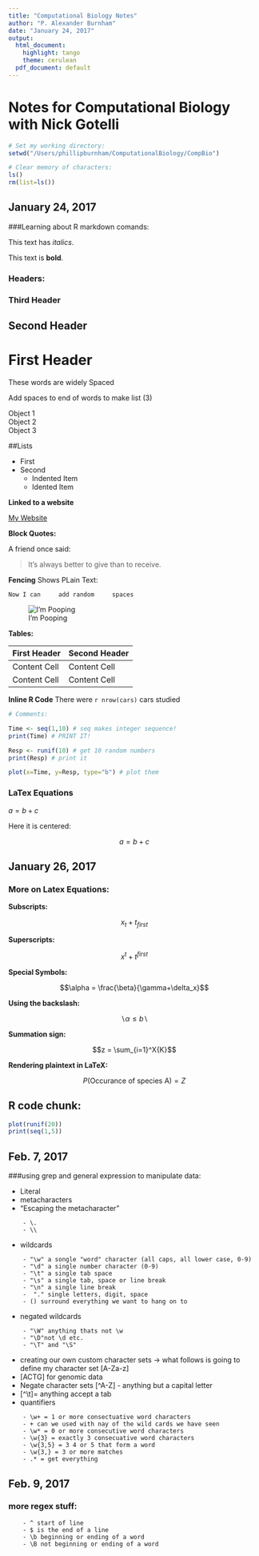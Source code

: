 ```yaml
---
title: "Computational Biology Notes"
author: "P. Alexander Burnham"
date: "January 24, 2017"
output:
  html_document:
    highlight: tango
    theme: cerulean
  pdf_document: default
---
```


# Notes for Computational Biology with Nick Gotelli

```r
# Set my working directory:
setwd("/Users/phillipburnham/ComputationalBiology/CompBio")

# Clear memory of characters:
ls()
rm(list=ls())
```

## January 24, 2017

###Learning about R markdown comands:

This text has *italics*.

This text is **bold**.

### Headers:


### Third Header

## Second Header

# First Header

These     words     are widely      Spaced

Add spaces to end of words to make list (3)

Object 1   
Object 2   
Object 3   

##Lists

- First
- Second
    + Indented Item
    + Idented Item

**Linked to a website**

[My Website](https://alexburn17.github.io/CompBio/)

**Block Quotes:**

A friend once said:

> It's always better to give 
> than to receive.


**Fencing** Shows PLain Text:

```
Now I can     add random     spaces
```

![I'm Pooping](ImPooping.png)


**Tables:**

First Header  | Second Header
------------- | -------------
Content Cell  | Content Cell
Content Cell  | Content Cell


**Inline R Code**
There were `r nrow(cars)` cars studied

```r
# Comments:

Time <- seq(1,10) # seq makes integer sequence!
print(Time) # PRINT IT!

Resp <- runif(10) # get 10 random numbers
print(Resp) # print it

plot(x=Time, y=Resp, type="b") # plot them
```

### LaTex Equations

$a = b + c$

Here it is centered:

$$a = b + c$$

## January 26, 2017

### More on Latex Equations:

**Subscripts:**

$$x_t + t_{first}$$

**Superscripts:**

$$x^t + t^{first}$$

**Special Symbols:**

$$\alpha = \frac{\beta}{\gamma+\delta_x}$$

**Using the backslash:**

$$\backslash \alpha \le b \backslash$$

**Summation sign:**

$$z = \sum_{i=1}^X{K}$$

**Rendering plaintext in LaTeX:**

$$P(\mbox{Occurance of species A}) = Z$$

## R code chunk:

```r
plot(runif(20))
print(seq(1,5))
```

## Feb. 7, 2017

###using grep and general expression to manipulate data:

* Literal
* metacharacters
* "Escaping the metacharacter"
```
    - \.
    - \\
```
* wildcards 
```
    - "\w" a songle "word" character (all caps, all lower case, 0-9)
    - "\d" a single number character (0-9)
    - "\t" a single tab space
    - "\s" a single tab, space or line break
    - "\n" a single line break
    -  "." single letters, digit, space
    - () surround everything we want to hang on to
```
* negated wildcards

```
    - "\W" anything thats not \w
    - "\D"not \d etc.
    - "\T" and "\S"
```
* creating our own custom character sets -> what follows is going to define my character set [A-Za-z]
* [ACTG] for genomic data
* Negate character sets [^A-Z] - anything but a capital letter 
* [^\t]=  anything accept a tab 
* quantifiers 
```
    - \w+ = 1 or more consectuative word characters 
    - + can we used with nay of the wild cards we have seen
    - \w* = 0 or more consecutive word characters 
    - \w{3} = exactly 3 consecuative word characters 
    - \w{3,5} = 3 4 or 5 that form a word
    - \w{3,} = 3 or more matches 
    - .* = get everything
```

## Feb. 9, 2017

### more regex stuff:

```
    - ^ start of line
    - $ is the end of a line
    - \b beginning or ending of a word
    - \B not beginning or ending of a word
```



